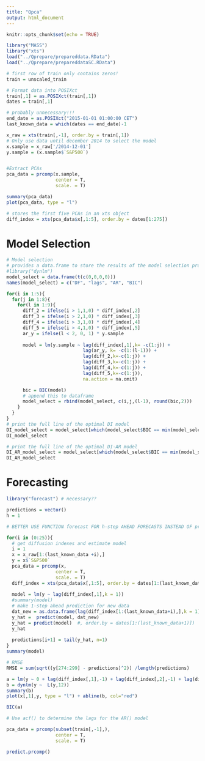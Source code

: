 ```yaml
---
title: "Qpca"
output: html_document
---
```


```r
knitr::opts_chunk$set(echo = TRUE)
```


```r
library("MASS")
library("xts")
load("../Qprepare/prepareddata.RData")
load("../Qprepare/prepareddataSC.RData")

# first row of train only contains zeros!
train = unscaled_train

# Format data into POSIXct 
train[,1] = as.POSIXct(train[,1])
dates = train[,1]

# probably unnecessary!!!
end_date = as.POSIXct("2015-01-01 01:00:00 CET")
last_known_data = which(dates == end_date)-1

x_raw = xts(train[,-1], order.by = train[,1])
# Only use data until december 2014 to select the model
x.sample = x_raw['/2014-12-01']
y.sample = (x.sample$`S&P500`)


#Extract PCAs
pca_data = prcomp(x.sample,
                  center = T,
                  scale. = T)

summary(pca_data)
plot(pca_data, type = "l")

# stores the first five PCAs in an xts object
diff_index = xts(pca_data$x[,1:5], order.by = dates[1:275])
```
# Model Selection

```R
# Model selection
# provides a data.frame to store the results of the model selection process
#library("dynlm")
model_select = data.frame(t(c(0,0,0,0)))
names(model_select) = c("DF", "lags", "AR", "BIC")

for(i in 1:5){
  for(j in 1:8){
    for(l in 1:9){
      diff_2 = ifelse(i > 1,1,0) * diff_index[,2] 
      diff_3 = ifelse(i > 2,1,0) * diff_index[,3] 
      diff_4 = ifelse(i > 3,1,0) * diff_index[,4] 
      diff_5 = ifelse(i > 4,1,0) * diff_index[,5]
      ar_y = ifelse(l < 2, 0, 1) * y.sample
     
      model = lm(y.sample ~ lag(diff_index[,1],k= -c(1:j)) + 
                            lag(ar_y, k= -c(1:(l-1))) +
                            lag(diff_2,k=-c(1:j)) +
                            lag(diff_3,k=-c(1:j)) +
                            lag(diff_4,k=-c(1:j)) +
                            lag(diff_5,k=-c(1:j)), 
                            na.action = na.omit)

      bic = BIC(model)
      # append this to dataframe
      model_select = rbind(model_select, c(i,j,(l-1), round(bic,2)))
    }
  }
}
# print the full line of the optimal DI model
DI_model_select = model_select[which(model_select$BIC == min(model_select[model_select$AR == 0,"BIC"])),]
DI_model_select

# print the full line of the optimal DI-AR model
DI_AR_model_select = model_select[which(model_select$BIC == min(model_select[model_select$AR > 0,"BIC"])),]
DI_AR_model_select

```

# Forecasting
```R
library("forecast") # necessary??

predictions = vector()
h = 1

# BETTER USE FUNCTION forecast FOR h-step AHEAD FORECASTS INSTEAD OF predict

for(i in (0:25)){
  # get diffusion indexes and estimate model
  i = 1
  x = x_raw[1:(last_known_data +i),] 
  y = x$`S&P500`
  pca_data = prcomp(x,
                  center = T,
                  scale. = T)
  diff_index = xts(pca_data$x[,1:5], order.by = dates[1:(last_known_data +i)] )
  
  model = lm(y ~ lag(diff_index[,1],k = 1))
  #summary(model)
  # make 1-step ahead prediction for new data
  dat_new = as.data.frame(lag(diff_index[1:(last_known_data+i),],k = 1))
  y_hat =  predict(model, dat_new)
  y_hat = predict(model)  #, order.by = dates[1:(last_known_data+1)])
  y_hat 
  
  predictions[i+1] = tail(y_hat, n=1)
}
summary(model)

# RMSE
RMSE = sum(sqrt((y[274:299] - predictions)^2)) /length(predictions)

```



```R
a = lm(y ~ 0 + lag(diff_index[,1],-1) + lag(diff_index[,2],-1) + lag(diff_index[,3],-1) + lag(diff_index[,4],-1) + lag(diff_index[,5],-1) + lag(diff_index[,6],-1) + lag(diff_index[,7],-1) + lag(diff_index[,8],-1) + lag(diff_index[,9],-1) + lag(diff_index[,10],-1))
b = dynlm(y ~  L(y,12))
summary(b)
plot(x[,1],y, type = "l") + abline(b, col="red")

BIC(a)

# Use acf() to determine the lags for the AR() model

```


```r
pca_data = prcomp(subset(train[,-1],),
                  center = T,
                  scale. = T)

predict.prcomp()
```

